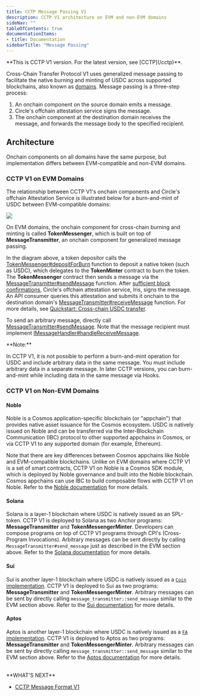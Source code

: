 ```yaml
---
title: CCTP Message Passing V1
description: CCTP V1 architecture on EVM and non-EVM domains
sideNav: ""
tableOfContents: true
documentationItems: 
- title: Documentation
sidebarTitle: "Message Passing"
---
```


<Warning>
  **This is CCTP V1 version. For the latest version, see [CCTP](/cctp)**.
</Warning>

Cross-Chain Transfer Protocol V1 uses generalized message passing to facilitate
the native burning and minting of USDC across supported blockchains, also known
as [domains](/cctp/v1/supported-domains). Message passing is a three-step
process:

1. An onchain component on the source domain emits a message.
2. Circle's offchain attestation service signs the message.
3. The onchain component at the destination domain receives the message, and
   forwards the message body to the specified recipient.

## Architecture

Onchain components on all domains have the same purpose, but implementation
differs between EVM-compatible and non-EVM domains.

### CCTP V1 on EVM Domains

The relationship between CCTP V1's onchain components and Circle's offchain
Attestation Service is illustrated below for a burn-and-mint of USDC between
EVM-compatible domains:

<Frame>
  <img src="/cctp/v1/images/cctp-gmp-archdomains01.png" />
</Frame>

On EVM domains, the onchain component for cross-chain burning and minting is
called **TokenMessenger**, which is built on top of **MessageTransmitter**, an
onchain component for generalized message passing.

In the diagram above, a token depositor calls the
[TokenMessenger#depositForBurn](https://github.com/circlefin/evm-cctp-contracts/blob/adb2a382b09ea574f4d18d8af5b6706e8ed9b8f2/src/TokenMessenger.sol#L169)
function to deposit a native token (such as USDC), which delegates to the
**TokenMinter** contract to burn the token. The **TokenMessenger** contract then
sends a message via the
[MessageTransmitter#sendMessage](https://github.com/circlefin/evm-cctp-contracts/blob/adb2a382b09ea574f4d18d8af5b6706e8ed9b8f2/src/MessageTransmitter.sol#L108)
function. After
[sufficient block confirmations](/cctp/v1/required-block-confirmations),
Circle's offchain attestation service, Iris, signs the message. An API consumer
queries this attestation and submits it onchain to the destination domain's
[MessageTransmitter#receiveMessage](https://github.com/circlefin/evm-cctp-contracts/blob/adb2a382b09ea574f4d18d8af5b6706e8ed9b8f2/src/MessageTransmitter.sol#L250)
function. For more details, see
[Quickstart: Cross-chain USDC transfer](/cctp/v1/transfer-usdc-on-testnet-from-ethereum-to-avalanche).

To send an arbitrary message, directly call
[MessageTransmitter#sendMessage](https://github.com/circlefin/evm-cctp-contracts/blob/adb2a382b09ea574f4d18d8af5b6706e8ed9b8f2/src/MessageTransmitter.sol#L108).
Note that the message recipient must implement
[IMessageHandler#handleReceiveMessage](https://github.com/circlefin/evm-cctp-contracts/blob/master/src/interfaces/IMessageHandler.sol#L31C14-L31C34).

<Note>
**Note:**

In CCTP V1, it is not possible to perform a burn-and-mint operation for USDC
and include arbitrary data in the same message. You must include arbitrary
data in a separate message. In later CCTP versions, you can burn-and-mint
while including data in the same message via Hooks.
</Note>

### CCTP V1 on Non-EVM Domains

#### Noble

Noble is a Cosmos application-specific blockchain (or "appchain") that provides
native asset issuance for the Cosmos ecosystem. USDC is natively issued on Noble
and can be transferred via the Inter-Blockchain Communication (IBC) protocol to
other supported appchains in Cosmos, or via CCTP V1 to any supported domain (for
example, Ethereum).

Note that there are key differences between Cosmos appchains like Noble and
EVM-compatible blockchains. Unlike on EVM domains where CCTP V1 is a set of
smart contracts, CCTP V1 on Noble is a Cosmos SDK module, which is deployed by
Noble governance and built into the Noble blockchain. Cosmos appchains can use
IBC to build composable flows with CCTP V1 on Noble. Refer to the
[Noble documentation](/cctp/v1/noble-cosmos-module) for more details.

#### Solana

Solana is a layer-1 blockchain where USDC is natively issued as an SPL-token.
CCTP V1 is deployed to Solana as two Anchor programs: **MessageTransmitter** and
**TokenMessengerMinter**. Developers can compose programs on top of CCTP V1
programs through CPI's (Cross-Program Invocations). Arbitrary messages can be
sent directly by calling `MessageTransmitter#send_message` just as described in
the EVM section above. Refer to the
[Solana documentation](/cctp/v1/solana-programs) for more details.

#### Sui

Sui is another layer-1 blockchain where USDC is natively issued as a
[`Coin` implementation](https://docs.sui.io/guides/developer/coin). CCTP V1 is
deployed to Sui as two programs: **MessageTransmitter** and
**TokenMessengerMinter**. Arbitrary messages can be sent by directly calling
`message_transmitter::send_message` similar to the EVM section above. Refer to
the [Sui documentation](/cctp/v1/sui-packages) for more details.

#### Aptos

Aptos is another layer-1 blockchain where USDC is natively issued as a
[`FA` implementation](https://aptos.dev/en/build/smart-contracts/fungible-asset).
CCTP V1 is deployed to Aptos as two programs: **MessageTransmitter** and
**TokenMessengerMinter**. Arbitrary messages can be sent by directly calling
`message_transmitter::send_message` similar to the EVM section above. Refer to
the [Aptos documentation](/cctp/v1/aptos-packages) for more details.

<br />
**WHAT'S NEXT**

- [CCTP Message Format V1 <Icon icon="arrow-right" />](/cctp/v1/message-format)
